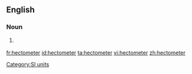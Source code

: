 ==English==

===Noun===
{{en-noun}}

# {{US}} {{alternative spelling of|[[hectometre]]}}
<!--Put translations, etc, at "hectometre"-->

[[Category:SI units]]

[[fr:hectometer]]
[[id:hectometer]]
[[ta:hectometer]]
[[vi:hectometer]]
[[zh:hectometer]]